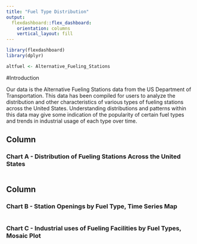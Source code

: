 ```yaml
---
title: "Fuel Type Distribution"
output: 
  flexdashboard::flex_dashboard:
    orientation: columns
    vertical_layout: fill
---
```


```r
library(flexdashboard)
library(dplyr)

altfuel <- Alternative_Fueling_Stations
```

#Introduction 

Our data is the Alternative Fueling Stations data from the US Department of Transportation. This data has been compiled for users to analyze the distribution and other characteristics of various types of fueling stations across the United States. Understanding distributions and patterns within this data may give some indication of the popularity of certain fuel types and trends in industrial usage of each type over time. 


Column {data-width=650}
-----------------------------------------------------------------------

### Chart A - Distribution of Fueling Stations Across the United States 

```r

```

Column {data-width=350}
-----------------------------------------------------------------------

### Chart B - Station Openings by Fuel Type, Time Series Map 

```r

```

### Chart C - Industrial uses of Fueling Facilities by Fuel Types, Mosaic Plot

```r

```

